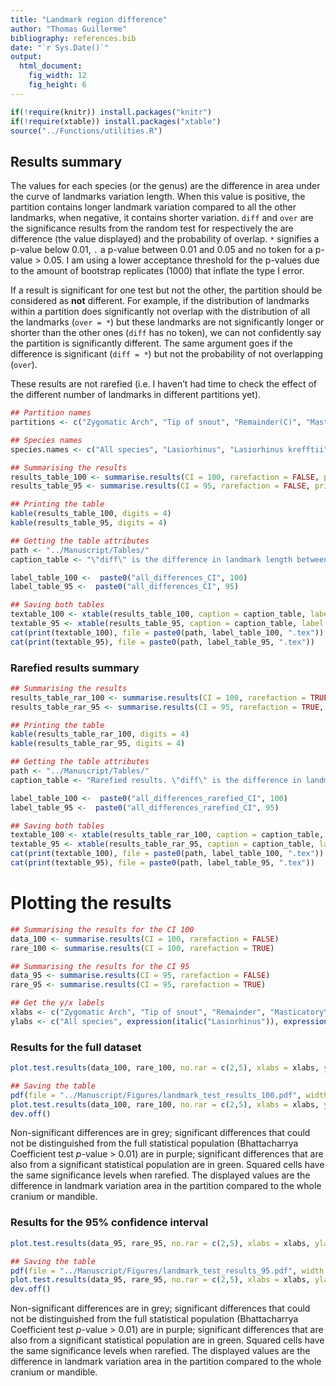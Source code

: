 ```yaml
---
title: "Landmark region difference"
author: "Thomas Guillerme"
bibliography: references.bib
date: "`r Sys.Date()`"
output:
  html_document:
    fig_width: 12
    fig_height: 6
---
```


```r
if(!require(knitr)) install.packages("knitr")
if(!require(xtable)) install.packages("xtable")
source("../Functions/utilities.R")
```

## Results summary


The values for each species (or the genus) are the difference in area under the curve of landmarks variation length.
When this value is positive, the partition contains longer landmark variation compared to all the other landmarks, when negative, it contains shorter variation.
`diff` and `over` are the significance results from the random test for respectively the are difference (the value displayed) and the probability of overlap.
`*` signifies a p-value below 0.01, `.` a p-value between 0.01 and 0.05 and no token for a p-value > 0.05.
I am using a lower acceptance threshold for the p-values due to the amount of bootstrap replicates (1000) that inflate the type I error.

If a result is significant for one test but not the other, the partition should be considered as **not** different.
For example, if the distribution of landmarks within a partition does significantly not overlap with the distribution of all the landmarks (`over = *`) but these landmarks are not significantly longer or shorter than the other ones (`diff` has no token), we can not confidently say the partition is significantly different.
The same argument goes if the difference is significant (`diff = *`) but not the probability of not overlapping (`over`).

These results are not rarefied (i.e. I haven't had time to check the effect of the different number of landmarks in different partitions yet).


```r
## Partition names
partitions <- c("Zygomatic Arch", "Tip of snout", "Remainder(C)", "Masticatory insertions", "Symphyseal area", "Remainder(M)")

## Species names
species.names <- c("All species", "Lasiorhinus", "Lasiorhinus krefftii", "Lasiorhinus latifrons", "Vombatus usrinus")

## Summarising the results
results_table_100 <- summarise.results(CI = 100, rarefaction = FALSE, print.token = TRUE, partitions = partitions, species.names = species.names)
results_table_95 <- summarise.results(CI = 95, rarefaction = FALSE, print.token = TRUE, partitions = partitions, species.names = species.names)

## Printing the table
kable(results_table_100, digits = 4)
kable(results_table_95, digits = 4)
```

```r
## Getting the table attributes
path <- "../Manuscript/Tables/"
caption_table <- "\"diff\" is the difference in landmark length between the ones from the partition and all the other. \"overlap\" is the probability of overlap between the distribution of the landmark lengths in the partitions and all the other. The p values are adjusted using a Bonferroni-Holm correction. Because of the number of bootstrap pseudo-replicates involved in the test (1000), we lowered our threshold for rejecting H0 to p <= 0.01. Signif. codes: 0 '**' 0.001 '*' 0.01 '.' 0.05 ' ' 1"

label_table_100 <-  paste0("all_differences_CI", 100)
label_table_95 <-  paste0("all_differences_CI", 95)

## Saving both tables
textable_100 <- xtable(results_table_100, caption = caption_table, label = label_table_100)
textable_95 <- xtable(results_table_95, caption = caption_table, label = label_table_95)
cat(print(textable_100), file = paste0(path, label_table_100, ".tex"))
cat(print(textable_95), file = paste0(path, label_table_95, ".tex"))
```



### Rarefied results summary

```r
## Summarising the results
results_table_rar_100 <- summarise.results(CI = 100, rarefaction = TRUE, print.token = TRUE, partitions = partitions, species.names = species.names)
results_table_rar_95 <- summarise.results(CI = 95, rarefaction = TRUE, print.token = TRUE, partitions = partitions, species.names = species.names)

## Printing the table
kable(results_table_rar_100, digits = 4)
kable(results_table_rar_95, digits = 4)
```

```r
## Getting the table attributes
path <- "../Manuscript/Tables/"
caption_table <- "Rarefied results. \"diff\" is the difference in landmark length between the ones from the partition and all the other. \"overlap\" is the probability of overlap between the distribution of the landmark lengths in the partitions and all the other. The p values are adjusted using a Bonferroni-Holm correction. Because of the number of bootstrap pseudo-replicates involved in the test (1000), we lowered our threshold for rejecting H0 to p <= 0.01. Signif. codes: 0 '**' 0.001 '*' 0.01 '.' 0.05 ' ' 1"

label_table_100 <-  paste0("all_differences_rarefied_CI", 100)
label_table_95 <-  paste0("all_differences_rarefied_CI", 95)

## Saving both tables
textable_100 <- xtable(results_table_rar_100, caption = caption_table, label = label_table_100)
textable_95 <- xtable(results_table_rar_95, caption = caption_table, label = label_table_95)
cat(print(textable_100), file = paste0(path, label_table_100, ".tex"))
cat(print(textable_95), file = paste0(path, label_table_95, ".tex"))
```


# Plotting the results

```r
## Summarising the results for the CI 100
data_100 <- summarise.results(CI = 100, rarefaction = FALSE)
rare_100 <- summarise.results(CI = 100, rarefaction = TRUE)

## Summarising the results for the CI 95
data_95 <- summarise.results(CI = 95, rarefaction = FALSE)
rare_95 <- summarise.results(CI = 95, rarefaction = TRUE)

## Get the y/x labels
xlabs <- c("Zygomatic Arch", "Tip of snout", "Remainder", "Masticatory\ninsertions", "Symphyseal\narea", "Remainder")
ylabs <- c("All species", expression(italic("Lasiorhinus")), expression(italic("Lasiorhinus krefftii")), expression(italic("Lasiorhinus latifrons")), expression(italic("Vombatus usrinus")))
```

### Results for the full dataset

```r
plot.test.results(data_100, rare_100, no.rar = c(2,5), xlabs = xlabs, ylabs = ylabs)
```

```r
## Saving the table
pdf(file = "../Manuscript/Figures/landmark_test_results_100.pdf", width = 12, height = 7.5)
plot.test.results(data_100, rare_100, no.rar = c(2,5), xlabs = xlabs, ylabs = ylabs)
dev.off()
```

Non-significant differences are in grey; significant differences that could not be distinguished from the full statistical population (Bhattacharrya Coefficient test _p_-value > 0.01) are in purple; significant differences that are also from a significant statistical population are in green. Squared cells have the same significance levels when rarefied. The displayed values are the difference in landmark variation area in the partition compared to the whole cranium or mandible.


### Results for the 95% confidence interval

```r
plot.test.results(data_95, rare_95, no.rar = c(2,5), xlabs = xlabs, ylabs = ylabs)
```

```r
## Saving the table
pdf(file = "../Manuscript/Figures/landmark_test_results_95.pdf", width = 12, height = 7.5)
plot.test.results(data_95, rare_95, no.rar = c(2,5), xlabs = xlabs, ylabs = ylabs)
dev.off()
```

Non-significant differences are in grey; significant differences that could not be distinguished from the full statistical population (Bhattacharrya Coefficient test _p_-value > 0.01) are in purple; significant differences that are also from a significant statistical population are in green. Squared cells have the same significance levels when rarefied. The displayed values are the difference in landmark variation area in the partition compared to the whole cranium or mandible.
